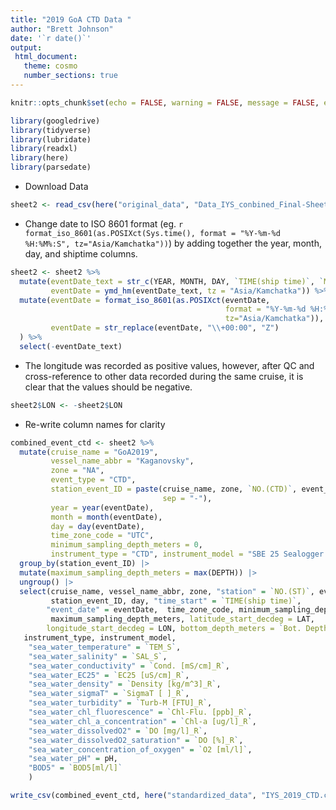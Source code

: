 ```yaml
---
title: "2019 GoA CTD Data "
author: "Brett Johnson"
date: '`r date()`'
output:
 html_document:
   theme: cosmo
   number_sections: true
---
```


```r
knitr::opts_chunk$set(echo = FALSE, warning = FALSE, message = FALSE, error = FALSE)

library(googledrive)
library(tidyverse)
library(lubridate)
library(readxl)
library(here)
library(parsedate)
```

- Download Data

```r

sheet2 <- read_csv(here("original_data", "Data_IYS_conbined_Final-Sheet2.csv"))

```

- Change date to ISO 8601 format (eg. `r format_iso_8601(as.POSIXct(Sys.time(), format = "%Y-%m-%d %H:%M%:S", tz="Asia/Kamchatka"))`) by adding together the year, month, day, and shiptime columns. 

```r
sheet2 <- sheet2 %>%
  mutate(eventDate_text = str_c(YEAR, MONTH, DAY, `TIME(ship time)`, `MIN(ship time)`, sep="-"),
         eventDate = ymd_hm(eventDate_text, tz = "Asia/Kamchatka")) %>%
  mutate(eventDate = format_iso_8601(as.POSIXct(eventDate,
                                                format = "%Y-%m-%d %H:%M%:S",
                                                tz="Asia/Kamchatka")),
         eventDate = str_replace(eventDate, "\\+00:00", "Z")
  ) %>% 
  select(-eventDate_text)
```

- The longitude was recorded as positive values, however, after QC and cross-reference to other data recorded during the same cruise, it is clear that the values should be negative.

```r
sheet2$LON <- -sheet2$LON
```

- Re-write column names for clarity

```r
combined_event_ctd <- sheet2 %>% 
  mutate(cruise_name = "GoA2019",
         vessel_name_abbr = "Kaganovsky",
         zone = "NA",
         event_type = "CTD",
         station_event_ID = paste(cruise_name, zone, `NO.(CTD)`, event_type, 
                                  sep = "-"),
         year = year(eventDate),
         month = month(eventDate),
         day = day(eventDate),
         time_zone_code = "UTC",
         minimum_sampling_depth_meters = 0,
         instrument_type = "CTD", instrument_model = "SBE 25 Sealogger CTD") |> 
  group_by(station_event_ID) |> 
  mutate(maximum_sampling_depth_meters = max(DEPTH)) |> 
  ungroup() |> 
  select(cruise_name, vessel_name_abbr, zone, "station" = `NO.(ST)`, event_type,
         station_event_ID, day, "time_start" = `TIME(ship time)`, 
        "event_date" = eventDate,  time_zone_code, minimum_sampling_depth_meters, 
         maximum_sampling_depth_meters, latitude_start_decdeg = LAT, 
        longitude_start_decdeg = LON, bottom_depth_meters = `Bot. Depth`,
   instrument_type, instrument_model,
    "sea_water_temperature" = `TEM_S`,
    "sea_water_salinity" = `SAL_S`,
    "sea_water_conductivity" = `Cond. [mS/cm]_R`,
    "sea_water_EC25" = `EC25 [uS/cm]_R`,
    "sea_water_density" = `Density [kg/m^3]_R`,
    "sea_water_sigmaT" = `SigmaT [ ]_R`,
    "sea_water_turbidity" = `Turb-M [FTU]_R`,
    "sea_water_chl_fluorescence" = `Chl-Flu. [ppb]_R`,
    "sea_water_chl_a_concentration" = `Chl-a [ug/l]_R`,
    "sea_water_dissolvedO2" = `DO [mg/l]_R`,
    "sea_water_dissolvedO2_saturation" = `DO [%]_R`,
    "sea_water_concentration_of_oxygen" = `O2 [ml/l]`,
    "sea_water_pH" = pH,
    "BOD5" = `BOD5[ml/l]`
    ) 

```

```r
write_csv(combined_event_ctd, here("standardized_data", "IYS_2019_CTD.csv"))
```

